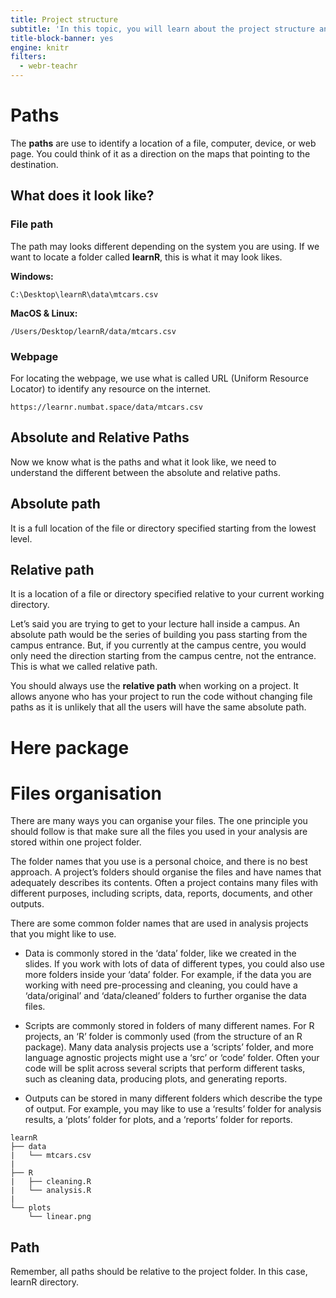 ```yaml
---
title: Project structure
subtitle: 'In this topic, you will learn about the project structure and how to manage your project in R properly.'
title-block-banner: yes
engine: knitr
filters:
  - webr-teachr
---
```


# Paths

The **paths** are use to identify a location of a file, computer, device, or web page. You could think of it as a direction on the maps that pointing to the destination.

## What does it look like?

### File path

The path may looks different depending on the system you are using. If we want to locate a folder called **learnR**, this is what it may look likes.

**Windows:**

`C:\Desktop\learnR\data\mtcars.csv`

**MacOS & Linux:**

`/Users/Desktop/learnR/data/mtcars.csv`

### Webpage

For locating the webpage, we use what is called URL (Uniform Resource Locator) to identify any resource on the internet.

`https://learnr.numbat.space/data/mtcars.csv`


## Absolute and Relative Paths

Now we know what is the paths and what it look like, we need to understand the different between the absolute and relative paths.

:::{.callout-note}
# Absolute path

It is a full location of the file or directory specified starting from the lowest level.
:::

:::{.callout-note}
# Relative path

It is a location of a file or directory specified relative to your current working directory.
:::

Let's said you are trying to get to your lecture hall inside a campus. An absolute path would be the series of building you pass starting from the campus entrance. But, if you currently at the campus centre, you would only need the direction starting from the campus centre, not the entrance. This is what we called relative path.

You should always use the **relative path** when working on a project. It allows anyone who has your project to run the code without changing file paths as it is unlikely that all the users will have the same absolute path.

# Here package


# Files organisation

There are many ways you can organise your files. The one principle you should follow is that make sure all the files you used in your analysis are stored within one project folder.

The folder names that you use is a personal choice, and there is no best approach. A project’s folders should organise the files and have names that adequately describes its contents. Often a project contains many files with different purposes, including scripts, data, reports, documents, and other outputs.

There are some common folder names that are used in analysis projects that you might like to use.

- Data is commonly stored in the ‘data’ folder, like we created in the slides. If you work with lots of data of different types, you could also use more folders inside your ‘data’ folder. For example, if the data you are working with need pre-processing and cleaning, you could have a ‘data/original’ and ‘data/cleaned’ folders to further organise the data files.
    
- Scripts are commonly stored in folders of many different names. For R projects, an ‘R’ folder is commonly used (from the structure of an R package). Many data analysis projects use a ‘scripts’ folder, and more language agnostic projects might use a ‘src’ or ‘code’ folder. Often your code will be split across several scripts that perform different tasks, such as cleaning data, producing plots, and generating reports.
   
- Outputs can be stored in many different folders which describe the type of output. For example, you may like to use a ‘results’ folder for analysis results, a ‘plots’ folder for plots, and a ‘reports’ folder for reports.

```
learnR
├── data
|   └── mtcars.csv
|
├── R
|   ├── cleaning.R
|   └── analysis.R
|
└── plots
    └── linear.png
```

:::{.callout-important}
# Path

Remember, all paths should be relative to the project folder. In this case, learnR directory.

:::



